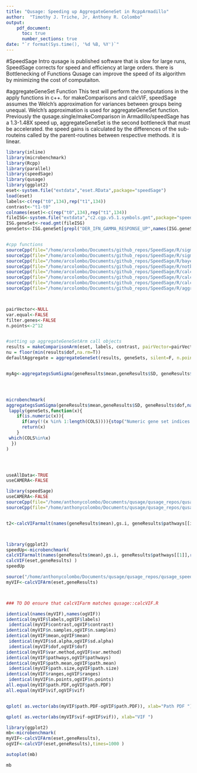 ```yaml
---
title: "Qusage: Speeding up AggregateGeneSet in RcppArmadillo"
author:  "Timothy J. Triche, Jr, Anthony R. Colombo"
output: 
    pdf_document:
      toc: true
      number_sections: true
date: "`r format(Sys.time(), '%d %B, %Y')`"
---
```


#SpeedSage Intro
qusage is published software that is slow for large runs, SpeedSage corrects for speed and efficiency at large orders.  there is Bottlenecking of Functions
Qusage can improve the speed of its algorithm by minimizing the cost of computaiton.


#aggregateGeneSet Function
This test will perform the computations in the apply functions in c++.  for makeComparisons and calcVIF, speedSage assumes the Welch's approximation for variances between groups being unequal.  Welch's approximation is used for aggregateGeneSet function. Previously the qusage.single/makeComparison in Armadillo/speedSage has a 1.3-1.48X speed up, aggregateGeneSet is the second bottleneck that must be accelerated.  the speed gains is calculated by the differences of the sub-routeins called by the parent-routines between respective methods. it is linear.

```r
library(inline)
library(microbenchmark)
library(Rcpp)
library(parallel)
library(speedSage)
library(qusage)
library(ggplot2)
eset<-system.file("extdata","eset.RData",package="speedSage")
load(eset)
labels<-c(rep("t0",134),rep("t1",134))
contrast<-"t1-t0"
colnames(eset)<-c(rep("t0",134),rep("t1",134))
fileISG<-system.file("extdata","c2.cgp.v5.1.symbols.gmt",package="speedSage")
ISG.geneSet<-read.gmt(fileISG)
geneSets<-ISG.geneSet[grepl("DER_IFN_GAMMA_RESPONSE_UP",names(ISG.geneSet))]


#cpp functions
sourceCpp(file="/home/arcolombo/Documents/github_repos/SpeedSage/R/sigmaArm.cpp")
sourceCpp(file="/home/arcolombo/Documents/github_repos/SpeedSage/R/sigmaSingle.cpp")
sourceCpp(file="/home/arcolombo/Documents/github_repos/SpeedSage/R/bayesEstimation.cpp")
sourceCpp(file="/home/arcolombo/Documents/github_repos/SpeedSage/R/notbayesEstimation.cpp")
sourceCpp(file="/home/arcolombo/Documents/github_repos/SpeedSage/R/calcVIFarm.cpp")
sourceCpp(file="/home/arcolombo/Documents/github_repos/SpeedSage/R/calcVIFarmalt.cpp")
sourceCpp(file="/home/arcolombo/Documents/github_repos/SpeedSage/R/calcVIFarm_nosdalphaalt.cpp")
sourceCpp(file="/home/arcolombo/Documents/github_repos/SpeedSage/R/aggregategsSumSigma.cpp")



pairVector<-NULL
var.equal<-FALSE
filter.genes<-FALSE
n.points<-2^12


#setting up aggregateGeneSetArm call objects
results = makeComparisonArm(eset, labels, contrast, pairVector=pairVector,var.equal=var.equal)
nu = floor(min(results$dof,na.rm=T))
defaultAggregate = aggregateGeneSet(results, geneSets, silent=F, n.points=n.points)


myAg<-aggregategsSumSigma(geneResults$mean,geneResults$SD, geneResults$dof,names(geneResults$mean),geneSets[[1]])




microbenchmark(
aggregategsSumSigma(geneResults$mean,geneResults$SD, geneResults$dof,names(geneResults$mean),geneSets[[1]]),
 lapply(geneSets,function(x){
    if(is.numeric(x)){
      if(any(!(x %in% 1:length(COLS)))){stop("Numeric gene set indices out of bounds")}
      return(x)
    }
 which(COLS%in%x)
  })
)




useAllData<-TRUE
useCAMERA<-FALSE
```




```r
library(speedSage)
useCAMERA<-FALSE
sourceCpp(file="/home/anthonycolombo/Documents/qusage/qusage_repos/qusage_speed/R/calcVIFarmalt.cpp")
sourceCpp(file="/home/anthonycolombo/Documents/qusage/qusage_repos/qusage_speed/R/calcVIFarm_nosdalphaalt.cpp")


t2<-calcVIFarmalt(names(geneResults$mean),gs.i, geneResults$pathways[[i]],rownames(eset),eset,levels(geneResults$labels), geneResults$sd.alpha) 



library(ggplot2)
speedUp<-microbenchmark(
calcVIFarmalt(names(geneResults$mean),gs.i, geneResults$pathways[[1]],rownames(eset),eset,levels(geneResults$labels), geneResults$sd.alpha),
calcVIF(eset,geneResults) )
speedUp

source("/home/anthonycolombo/Documents/qusage/qusage_repos/qusage_speed/R/calcVIFArm.R")
myVIF<-calcVIFArm(eset,geneResults)



### TO DO ensure that calcVIFarm matches qusage::calcVIF.R

identical(names(myVIF),names(ogVIF))
identical(myVIF$labels,ogVIF$labels)
 identical(myVIF$contrast,ogVIF$contrast)
identical(myVIF$n.samples,ogVIF$n.samples)
identical(myVIF$mean,ogVIF$mean)
 identical(myVIF$sd.alpha,ogVIF$sd.alpha)
 identical(myVIF$dof,ogVIF$dof)
identical(myVIF$var.method,ogVIF$var.method)
identical(myVIF$pathways,ogVIF$pathways)
identical(myVIF$path.mean,ogVIF$path.mean)
 identical(myVIF$path.size,ogVIF$path.size)
identical(myVIF$ranges,ogVIF$ranges)
 identical(myVIF$n.points,ogVIF$n.points)
all.equal(myVIF$path.PDF,ogVIF$path.PDF)
all.equal(myVIF$vif,ogVIF$vif)


qplot( as.vector(abs(myVIF$path.PDF-ogVIF$path.PDF)), xlab="Path PDF ") 

qplot( as.vector(abs(myVIF$vif-ogVIF$vif)), xlab="VIF ")

library(ggplot2)
mb<-microbenchmark(
myVIF<-calcVIFArm(eset,geneResults),
ogVIF<-calcVIF(eset,geneResults),times=1000 )

autoplot(mb)

mb
```

